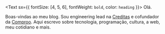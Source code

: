 <Text sx={{ fontSize: [4, 5, 6], fontWeight: `bold`, color: `heading` }}>
  Olá.
</Text>

Boas-vindas ao meu blog. Sou engineering lead na [Creditas](https://www.creditas.com) e cofundador da [Comproo](https://comproo.com.br). Aqui escrevo sobre tecnologia, programação, cultura, a web, meu cotidiano e mais.
